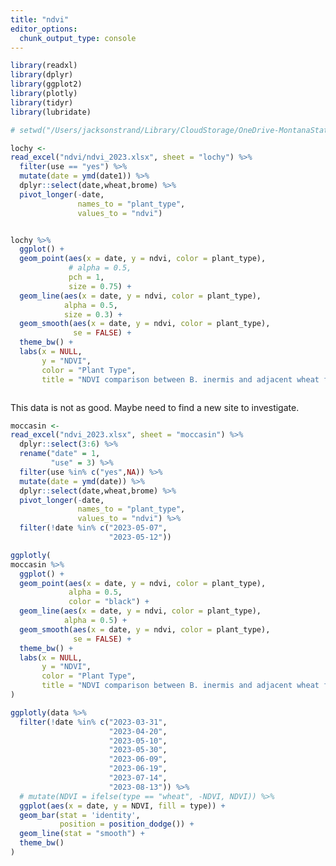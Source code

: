 ```yaml
---
title: "ndvi"
editor_options: 
  chunk_output_type: console
---
```


```r
library(readxl)
library(dplyr)
library(ggplot2)
library(plotly)
library(tidyr)
library(lubridate)
```

```r
# setwd("/Users/jacksonstrand/Library/CloudStorage/OneDrive-MontanaStateUniversity/GitHub/Quarto Website/Quarto Website/qmd/projects/msu/wss")

lochy <-
read_excel("ndvi/ndvi_2023.xlsx", sheet = "lochy") %>%
  filter(use == "yes") %>%
  mutate(date = ymd(date1)) %>%
  dplyr::select(date,wheat,brome) %>%
  pivot_longer(-date,
               names_to = "plant_type",
               values_to = "ndvi")


lochy %>%
  ggplot() +
  geom_point(aes(x = date, y = ndvi, color = plant_type),
             # alpha = 0.5,
             pch = 1,
             size = 0.75) +
  geom_line(aes(x = date, y = ndvi, color = plant_type),
            alpha = 0.5, 
            size = 0.3) +
  geom_smooth(aes(x = date, y = ndvi, color = plant_type),
              se = FALSE) +
  theme_bw() +
  labs(x = NULL,
       y = "NDVI",
       color = "Plant Type",
       title = "NDVI comparison between B. inermis and adjacent wheat field")



```


This data is not as good. Maybe need to find a new site to investigate. 
```r
moccasin <-
read_excel("ndvi_2023.xlsx", sheet = "moccasin") %>%
  dplyr::select(3:6) %>%
  rename("date" = 1,
         "use" = 3) %>%
  filter(use %in% c("yes",NA)) %>%
  mutate(date = ymd(date)) %>%
  dplyr::select(date,wheat,brome) %>%
  pivot_longer(-date,
               names_to = "plant_type",
               values_to = "ndvi") %>%
  filter(!date %in% c("2023-05-07",
                      "2023-05-12"))

ggplotly(
moccasin %>%
  ggplot() +
  geom_point(aes(x = date, y = ndvi, color = plant_type),
             alpha = 0.5,
             color = "black") +
  geom_line(aes(x = date, y = ndvi, color = plant_type),
            alpha = 0.5) +
  geom_smooth(aes(x = date, y = ndvi, color = plant_type),
              se = FALSE) +
  theme_bw() +
  labs(x = NULL,
       y = "NDVI",
       color = "Plant Type",
       title = "NDVI comparison between B. inermis and adjacent wheat field")
)
```



```r
ggplotly(data %>%
  filter(!date %in% c("2023-03-31",
                      "2023-04-20",
                      "2023-05-10",
                      "2023-05-30",
                      "2023-06-09",
                      "2023-06-19",
                      "2023-07-14",
                      "2023-08-13")) %>%
  # mutate(NDVI = ifelse(type == "wheat", -NDVI, NDVI)) %>%
  ggplot(aes(x = date, y = NDVI, fill = type)) +
  geom_bar(stat = 'identity', 
           position = position_dodge()) +
  geom_line(stat = "smooth") +
  theme_bw()
)
```


